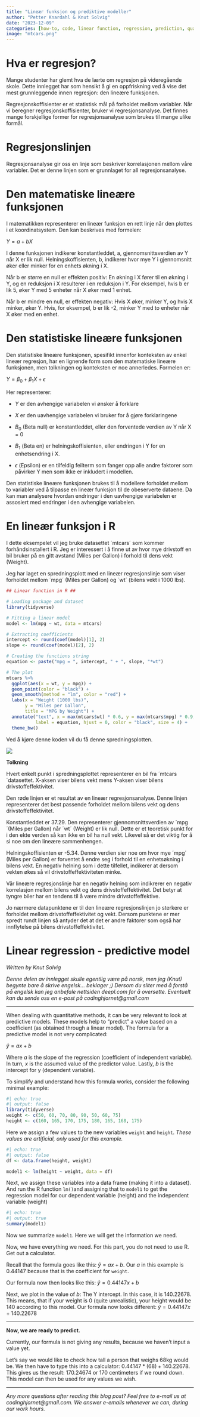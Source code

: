 ```yaml
---
title: "Lineær funksjon og prediktive modeller"
author: "Petter Knardahl & Knut Solvig"
date: "2023-12-09"
categories: [how-to, code, linear function, regression, prediction, quantitative, Norwegian, English]
image: "mtcars.png"
---
```


# **Hva er regresjon?**

Mange studenter har glemt hva de lærte om regresjon på videregående skole. Dette innlegget har som hensikt å gi en oppfriskning ved å vise det mest grunnleggende innen regresjon: den lineære funksjonen.

Regresjonskoffisienter er et statistisk mål på forholdet mellom variabler. Når vi beregner regresjonskoffisienter, bruker vi regresjonsanalyse. Det finnes mange forskjellige former for regresjonsanalyse som brukes til mange ulike formål.

# **Regresjonslinjen**

Regresjonsanalyse gir oss en linje som beskriver korrelasjonen mellom våre variabler. Det er denne linjen som er grunnlaget for all regresjonsanalyse.

# **Den matematiske lineære funksjonen**

I matematikken representerer en lineær funksjon en rett linje når den plottes i et koordinatsystem. Den kan beskrives med formelen: 

$Y = a + bX$

I denne funksjonen indikerer konstantleddet, a, gjennomsnittsverdien av Y når X er lik null. Helningskoffisienten, b, indikerer hvor mye Y i gjennomsnitt øker eller minker for en enhets økning i X.

Når b er større en null er effekten positiv: En økning i X fører til en økning i Y, og en reduksjon i X resulterer i en reduksjon i Y. For eksempel, hvis b er lik 5, øker Y med 5 enheter når X øker med 1 enhet.

Når b er mindre en null, er effekten negativ: Hvis X øker, minker Y, og hvis X minker, øker Y. Hvis, for eksempel, b er lik -2, minker Y med to enheter når X øker med en enhet.

# **Den statistiske lineære funksjonen**

Den statistiske lineære funksjonen, spesifikt innenfor konteksten av enkel lineær regresjon, har en lignende form som den matematiske lineære funksjonen, men tolkningen og konteksten er noe annerledes. Formelen er:

$Y = β_0 + β_1X + ϵ$

Her representerer:

-   $Y$ er den avhengige variabelen vi ønsker å forklare

-   $X$ er den uavhengige variabelen vi bruker for å gjøre forklaringene

-   $B_0$ (Beta null) er konstantleddet, eller den forventede verdien av Y når X = 0

-   $Β_1$ (Beta en) er helningskoffisienten, eller endringen i Y for en enhetsendring i X.

-   $ϵ$ (Epsilon) er en tilfeldig feilterm som fanger opp alle andre faktorer som påvirker Y men som ikke er inkludert i modellen.

Den statistiske lineære funksjonen brukes til å modellere forholdet mellom to variabler ved å tilpasse en lineær funksjon til de obeserverte dataene. Da kan man analysere hvordan endringer i den uavhengige variabelen er assosiert med endringer i den avhengige variabelen.

# En lineær funksjon i R

I dette eksempelet vil jeg bruke datasettet ´mtcars´ som kommer forhåndsinstallert i R. Jeg er interessert i å finne ut av hvor mye drivstoff en bil bruker på en gitt avstand (Miles per Gallon) i forhold til dens vekt (Weight).

Jeg har laget en spredningsplott med en lineær regresjonslinje som viser forholdet mellom ´mpg´ (Miles per Gallon) og ´wt´ (bilens vekt i 1000 lbs).

```r
## Linear function in R ##

# Loading package and dataset
library(tidyverse)

# Fitting a linear model
model <- lm(mpg ~ wt, data = mtcars)

# Extracting coefficients
intercept <- round(coef(model)[1], 2)
slope <- round(coef(model)[2], 2)

# Creating the functions string
equation <- paste("mpg = ", intercept, " + ", slope, "*wt")

# The plot
mtcars %>% 
  ggplot(aes(x = wt, y = mpg)) +
  geom_point(color = "black") +
  geom_smooth(method = "lm", color = "red") + 
  labs(x = "Weight (1000 lbs)",
       y = "Miles per Gallon",
       title = "MPG by Weight") +
  annotate("text", x = max(mtcars$wt) * 0.6, y = max(mtcars$mpg) * 0.9,
           label = equation, hjust = 0, color = "black", size = 4) +
  theme_bw()


```

Ved å kjøre denne koden vil du få denne spredningsplotten.

![](mtcars.png)

**Tolkning**

Hvert enkelt punkt i spredningsplottet representerer en bil fra ´mtcars´datasettet. X-aksen viser bilens vekt mens Y-aksen viser bilens drivstoffeffektivitet.

Den røde linjen er et resultat av en lineær regresjonsanalyse. Denne linjen representerer det best passende forholdet mellom bilens vekt og dens drivstoffeffektivitet.

Konstantleddet er 37.29. Den representerer gjennomsnittsverdien av ´mpg´(Miles per Gallon) når ´wt´ (Weight) er lik null. Dette er et teoretisk punkt for i den ekte verden så kan ikke en bil ha null vekt. Likevel så er det viktig for å si noe om den lineære sammenhengen.

Helningskoffisienten er -5.34. Denne verdien sier noe om hvor mye ´mpg´ (Miles per Gallon) er forventet å endre seg i forhold til en enhetsøkning i bilens vekt. En negativ helning som i dette tilfellet, indikerer at dersom vekten økes så vil drivstoffeffektiviteten minke.

Vår lineære regresjonslinje har en negativ helning som indikrerer en negativ korrelasjon mellom bilens vekt og dens drivstoffeffektivitet. Det betyr at tyngre biler har en tendens til å være mindre drivstoffeffektive.

Jo nærmere datapunktene er til den lineære regresjonslinjen jo sterkere er forholdet mellom drivstoffeffektivitet og vekt. Dersom punktene er mer spredt rundt linjen så antyder det at det er andre faktorer som også har innflytelse på bilens drivstoffeffektivitet.

# Linear regression - predictive model

*Written by Knut Solvig*

*Denne delen av innlegget skulle egentlig være på norsk, men jeg (Knut) begynte bare å skrive engelsk... beklager ;) Dersom du sliter med å forstå på engelsk kan jeg anbefale nettsiden deepl.com for å oversette. Eventuelt kan du sende oss en e-post på codinghjornet\@gmail.com*

------------------------------------------------------------------------

When dealing with quantitative methods, it can be very relevant to look at predictive models. These models help to "predict" a value based on a coefficient (as obtained through a linear model). The formula for a predictive model is not very complicated:

$\hat{y} = ax + b$

Where $a$ is the slope of the regression (coefficient of independent variable). In turn, $x$ is the assumed value of the predictor value. Lastly, $b$ is the intercept for y (dependent variable).

To simplify and understand how this formula works, consider the following minimal example:

```r
#| echo: true
#| output: false
library(tidyverse)
weight <- c(50, 60, 70, 80, 90, 50, 60, 75)
height <- c(160, 165, 170, 175, 180, 165, 168, 175)
```

Here we assign a few values to the new variables `weight` and `height`. *These values are artificial, only used for this example.*

```r
#| echo: true
#| output: false
df <- data.frame(height, weight)

model1 <- lm(height ~ weight, data = df)
```

Next, we assign these variables into a data frame (making it into a dataset). And run the R function `lm()`and assigning that to `model1` to get the regression model for our dependent variable (height) and the independent variable (weight)

```r
#| echo: true
#| output: true
summary(model1)
```

Now we summarize `model1`. Here we will get the information we need.

Now, we have everything we need. For this part, you do not need to use R. Get out a calculator.

Recall that the formula goes like this: $\hat{y} = ax + b$. Our $a$ in this example is $0.44147$ because that is the coefficient for `weight`.

Our formula now then looks like this: $\hat{y} = 0.44147x + b$

Next, we plot in the value of $b$: The Y intercept. In this case, it is $140.22678$. This means, that if your weight is 0 (quite unrealistic), your height would be 140 according to this model. Our formula now looks different: $\hat{y} = 0.44147x + 140.22678$

------------------------------------------------------------------------

**Now, we are ready to predict.**

Currently, our formula is not giving any results, because we haven't input a value yet.

Let's say we would like to check how tall a person that weighs 68kg would be. We then have to type this into a calculator: $0.44147*(68)+140.22678$. This gives us the result: $170.24674$ or $170$ centimeters if we round down. This model can then be used for any values we wish.

------------------------------------------------------------------------

*Any more questions after reading this blog post? Feel free to e-mail us at codinghjornet\@gmail.com. We answer e-emails whenever we can, during our work hours.*
